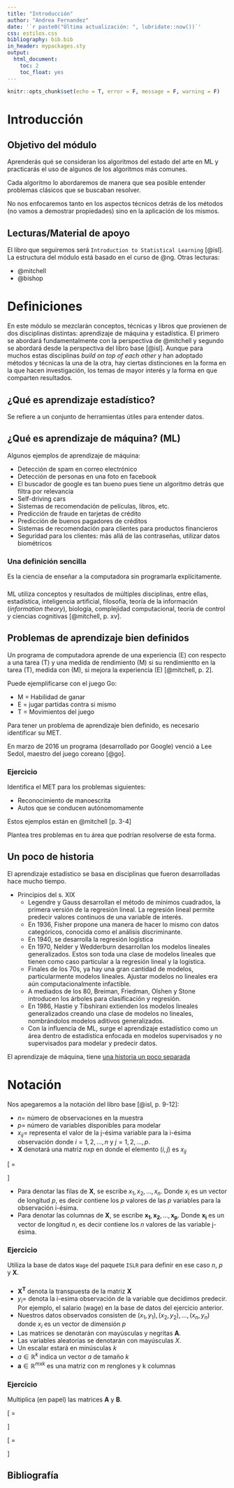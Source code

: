 ```yaml
---
title: "Introducción"
author: "Andrea Fernandez"
date: '`r paste0("Última actualización: ", lubridate::now())`'
css: estilos.css
bibliography: bib.bib
in_header: mypackages.sty
output: 
  html_document:
    toc: 2
    toc_float: yes
---
```


```r
knitr::opts_chunk$set(echo = T, error = F, message = F, warning = F)
```

# Introducción

## Objetivo del módulo

Aprenderás qué se consideran los algoritmos del estado del arte en ML y 
practicarás el uso 
de algunos de los algoritmos más comunes. 

Cada algoritmo lo abordaremos de manera que sea posible entender problemas
clásicos que se buscaban resolver.

No nos enfocaremos tanto en los aspectos técnicos detrás de los métodos 
(no vamos a demostrar propiedades) sino en la aplicación de los mismos.

## Lecturas/Material de apoyo

El libro que seguiremos será `Introduction to Statistical Learning` [@isl].
La estructura del módulo está basado en el curso de @ng.
Otras lecturas:

- @mitchell
- @bishop

# Definiciones 

En este módulo se mezclarán conceptos, técnicas y libros que provienen de 
dos disciplinas distintas: aprendizaje de máquina y estadística. El primero
se abordará fundamentalmente con la perspectiva de @mitchell y segundo
se abordará desde la perspectiva del libro base [@isl]. Aunque para muchos
estas disciplinas *build on top of each other* y han adoptado métodos y técnicas
la una de la otra, hay ciertas distinciones en la forma en la que hacen 
investigación, los temas de mayor interés y la forma en que comparten resultados.

## ¿Qué es aprendizaje estadístico?

Se refiere a un conjunto de herramientas útiles para entender datos.

## ¿Qué es aprendizaje de máquina? (ML)

Algunos ejemplos de aprendizaje de máquina:

- Detección de spam en correo electrónico
- Detección de personas en una foto en facebook
- El buscador de google es tan bueno pues tiene un algoritmo detrás que filtra 
por relevancia
- Self-driving cars
- Sistemas de recomendación de películas, libros, etc.
- Predicción de fraude en tarjetas de crédito
- Predicción de buenos pagadores de créditos
- Sistemas de recomendación para clientes para productos financieros
- Seguridad para los clientes: más allá de las contraseñas, utilizar datos biométricos

### Una definición sencilla {#importante}

Es la ciencia de enseñar a la computadora sin programarla explícitamente. 

###

ML utiliza conceptos y resultados de múltiples disciplinas, entre ellas, 
estadística, inteligencia artificial, filosofía, teoría de la información (*information theory*),
biología, complejidad computacional, teoría de control y ciencias cognitivas [@mitchell, p. xv].

## Problemas de aprendizaje bien definidos

Un programa de computadora aprende de una experiencia (E) con respecto a 
una tarea (T) y una medida de rendimiento (M) si su rendimientto en la tarea (T),
medida con (M), si mejora la experiencia (E) [@mitchell, p. 2].

Puede ejemplificarse con el juego Go:

- M = Habilidad de ganar
- E = jugar partidas contra si mismo
- T = Movimientos del juego

Para tener un problema de aprendizaje bien definido, es necesario identificar
su MET.

En marzo de 2016 un programa (desarrollado por Google) venció a Lee Sedol, 
maestro del juego coreano [@go].

### Ejercicio {#ejercicio}

Identifica el MET para los problemas siguientes:

- Reconocimiento de manoescrita
- Autos que se conducen autónomomamente

Estos ejemplos están en @mitchell [p. 3-4]

Plantea tres problemas en tu área que podrían resolverse de esta forma.

## Un poco de historia

El aprendizaje estadístico se basa en disciplinas que fueron desarrolladas 
hace mucho tiempo.

- Principios del s. XIX
    - Legendre y Gauss desarrollan el método de mínimos cuadrados, la primera
    versión de la regresión lineal. La regresión lineal permite predecir
    valores continuos de una variable de interés.
    - En 1936, Fisher propone una manera de hacer lo mismo con datos categóricos,
    conocida como el análisis discriminante.
    - En 1940, se desarrolla la regresión logística
    - En 1970, Nelder y Wedderburn desarrollan los modelos lineales generalizados. Estos
    son toda una clase de modelos lineales que tienen como caso particular a
    la regresión lineal y la logística.
    - Finales de los 70s, ya hay una gran cantidad de modelos, particularmente
    modelos lineales. Ajustar modelos no lineales era aún computacionalmente
    infactible.
    - A mediados de los 80, Breiman, Friedman, Olshen y Stone introducen 
    los árboles para clasificación y regresión.
    - En 1986, Hastie y Tibshirani extienden los modelos lineales generalizados 
    creando una clase de modelos no lineales, nombrándolos modelos aditivos 
    generalizados.
    - Con la influencia de ML, surge el aprendizaje estadístico como un área
    dentro de estadística enfocada en modelos supervisados y no supervisados
    para modelar y predecir datos.
    
El aprendizaje de máquina, tiene [una historia un poco separada](http://sge.wonderville.ca/machinelearning/history/history.html)

# Notación

Nos apegaremos a la notación del libro base [@isl, p. 9-12]:

- $n =$ número de observaciones en la muestra
- $p =$ número de variables disponibles para modelar
- $x_{ij} =$ representa el valor de la j-ésima variable para la i-ésima 
observación donde $i = 1, 2, ..., n$ y $j = 1, 2, ..., p$.
- **X** denotará una matriz $n x p$ en donde el elemento $(i, j)$ es $x_{ij}$

\[
\boldsymbol{X} =
  \begin{bmatrix}
    x_{11} & x_{12} & ... & x_{1p} \\
    x_{11} & x_{12} & ... & x_{1p} \\
    . & . & .   & . \\
    . & . & .   & . \\
    . & . & .   & . \\
    x_{n1} & x_{n2} & ... & x_{np} 
  \end{bmatrix}
\]

- Para denotar las filas de **X**, se escribe $x_1, x_2, ..., x_n$. Donde 
$x_i$ es un vector de longitud $p$, es decir contiene los $p$ valores de las
$p$ variables para la observación i-ésima.
- Para denotar las columnas de **X**, se escribe $\boldsymbol{x_1}, \boldsymbol{x_2}, ..., \boldsymbol{x_p}$. Donde 
$\boldsymbol{x_i}$ es un vector de longitud $n$, es decir contiene los $n$ valores de las
variable j-ésima.

### Ejercicio {#ejercicio}

Utiliza la base de datos `Wage` del paquete `ISLR` para definir en ese caso
$n$, $p$ y **X**.

###

- $\boldsymbol{X^T}$ denota la transpuesta de la matriz $\boldsymbol{X}$
- $y_i =$ denota la i-esima observación de la variable que decidimos predecir.
Por ejemplo, el salario (wage) en la base de datos del ejercicio anterior.
- Nuestros datos observados consisten de ${(x_1, y_1), (x_2, y_2), ..., (x_n, y_n)}$
donde $x_i$ es un vector de dimensión $p$
- Las matrices se denotarán con mayúsculas y negritas $\boldsymbol{A}$.
- Las variables aleatorias se denotarán con mayúsculas $X$.
- Un escalar estará en minúsculas $k$
- $a \in \mathbb{R}^k$ indica un vector $a$ de tamaño $k$
- $\boldsymbol{a} \in \mathbb{R}^{m x k}$ es una matriz con m renglones y k columnas

### Ejercicio {#ejercicio}

Multiplica (en papel) las matrices **A** y **B**.

\[
\boldsymbol{A} =
  \begin{bmatrix}
    3 & 4 & 8 \\
    3 & 2 & 1
  \end{bmatrix}
\]


\[
\boldsymbol{B} =
  \begin{bmatrix}
    2 & 4 \\
    3 & 5 \\
    2 & 1
  \end{bmatrix}
\]

###

## Bibliografía